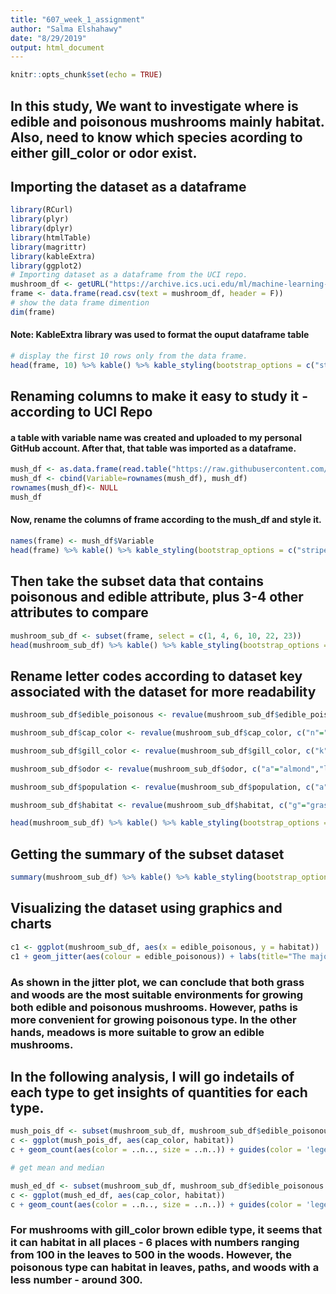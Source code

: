 ```yaml
---
title: "607_week_1_assignment"
author: "Salma Elshahawy"
date: "8/29/2019"
output: html_document
---
```


```r
knitr::opts_chunk$set(echo = TRUE)
```
## In this study, We want to investigate where is edible and poisonous mushrooms mainly habitat. Also, need to know which species acording to either gill_color or odor exist. 

## Importing the dataset as a dataframe 

```r
library(RCurl)
library(plyr)
library(dplyr)
library(htmlTable)
library(magrittr)
library(kableExtra)
library(ggplot2)
# Importing dataset as a dataframe from the UCI repo.
mushroom_df <- getURL("https://archive.ics.uci.edu/ml/machine-learning-databases/mushroom/agaricus-lepiota.data",header=FALSE)
frame <- data.frame(read.csv(text = mushroom_df, header = F))
# show the data frame dimention
dim(frame)
```
#### Note: KableExtra library was used to format the ouput dataframe table 

```r
# display the first 10 rows only from the data frame.
head(frame, 10) %>% kable() %>% kable_styling(bootstrap_options = c("striped", "hover", "condensed", "responsive")) %>% scroll_box(width="100%",height="300px")
```

## Renaming columns to make it easy to study it - according to UCI Repo
#### a table with variable name was created and uploaded to my personal GitHub account. After that, that table was imported as a dataframe. 
```r
mush_df <- as.data.frame(read.table("https://raw.githubusercontent.com/salma71/MSDS_2019/master/Fall2019/aquisition%26management/week_1/attributes_name.txt",row.names = 1,header = TRUE, sep="\t"))
mush_df <- cbind(Variable=rownames(mush_df), mush_df)
rownames(mush_df)<- NULL
mush_df
```

#### Now, rename the columns of frame according to the mush_df and style it. 

```r
names(frame) <- mush_df$Variable
head(frame) %>% kable() %>% kable_styling(bootstrap_options = c("striped", "hover", "condensed", "responsive")) %>% scroll_box(width="100%",height="300px")

```


## Then take the subset data that contains poisonous and edible attribute, plus 3-4 other attributes to compare

```r
mushroom_sub_df <- subset(frame, select = c(1, 4, 6, 10, 22, 23))
head(mushroom_sub_df) %>% kable() %>% kable_styling(bootstrap_options = c("striped", "hover", "condensed", "responsive")) %>% scroll_box(width="100%",height="300px")
```

## Rename letter codes according to dataset key associated with the dataset for more readability

```r

mushroom_sub_df$edible_poisonous <- revalue(mushroom_sub_df$edible_poisonous, c("p"="poisonous", "e"="edible"))

mushroom_sub_df$cap_color <- revalue(mushroom_sub_df$cap_color, c("n"="brown","b"="buff","c"="cinnamon","g"="gray","r"="green", "p"="pink","u"="purple","e"="red","w"="white","y"="yellow"))

mushroom_sub_df$gill_color <- revalue(mushroom_sub_df$gill_color, c("k"="black","n"="brown","b"="buff","h"="chocolate","g"="gray","r"="green","o"="orange","p"="pink","u"="purple","e"="red","w"="white","y"="yellow"))

mushroom_sub_df$odor <- revalue(mushroom_sub_df$odor, c("a"="almond","l"="anise","c"="creosote","y"="fishy","f"="foul","m"="musty","n"="none","p"="pungent","s"="spicy"))

mushroom_sub_df$population <- revalue(mushroom_sub_df$population, c("a"="abundant","c"="clustered","n"="numerous","s"="scattered","v"="several","y"="solitary"))

mushroom_sub_df$habitat <- revalue(mushroom_sub_df$habitat, c("g"="grasses","l"="leaves","m"="meadows","p"="paths","u"="urban","w"="waste","d"="woods"))

head(mushroom_sub_df) %>% kable() %>% kable_styling(bootstrap_options = c("striped", "hover", "condensed", "responsive")) %>% scroll_box(width="100%",height="300px")
```
## Getting the summary of the subset dataset

```r
summary(mushroom_sub_df) %>% kable() %>% kable_styling(bootstrap_options = c("striped", "hover", "condensed", "responsive")) %>% scroll_box(width="100%",height="300px")
```
## Visualizing the dataset using graphics and charts

```r
c1 <- ggplot(mushroom_sub_df, aes(x = edible_poisonous, y = habitat))
c1 + geom_jitter(aes(colour = edible_poisonous)) + labs(title="The majority of habitat per each mushrom type")

```
### As shown in the jitter plot, we can conclude that both grass and woods are the most suitable environments for growing both edible and poisonous mushrooms. However, paths is more convenient for growing poisonous type. In the other hands, meadows is more suitable to grow an edible mushrooms. 

## In the following analysis, I will go indetails of each type to get insights of quantities for each type. 

```r

mush_pois_df <- subset(mushroom_sub_df, mushroom_sub_df$edible_poisonous == "poisonous" & mushroom_sub_df$cap_color == "brown")
c <- ggplot(mush_pois_df, aes(cap_color, habitat))
c + geom_count(aes(color = ..n.., size = ..n..)) + guides(color = 'legend') + ggtitle("Habitat environment for the brown poisonous mushroom") 

# get mean and median

```
 

```r
mush_ed_df <- subset(mushroom_sub_df, mushroom_sub_df$edible_poisonous == "edible" & mushroom_sub_df$cap_color == "brown")
c <- ggplot(mush_ed_df, aes(cap_color, habitat))
c + geom_count(aes(color = ..n.., size = ..n..)) + guides(color = 'legend') + ggtitle("Habitat environment for the brown edible mushroom")
```

### For mushrooms with gill_color brown edible type, it seems that it can habitat in all places - 6 places with numbers ranging from 100 in the leaves to 500 in the woods. However, the poisonous type can habitat in leaves, paths, and woods with a less number - around 300.  

